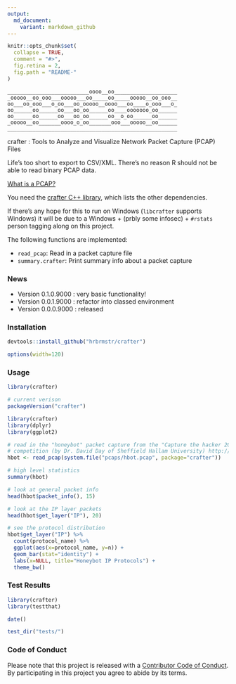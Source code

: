 ```yaml
---
output:
  md_document:
    variant: markdown_github
---
```


<!-- README.md is generated from README.Rmd. Please edit that file -->

```r
knitr::opts_chunk$set(
  collapse = TRUE,
  comment = "#>",
  fig.retina = 2,
  fig.path = "README-"
)
```

    __________________________oooo__oo____________________
    _ooooo__oo_ooo___ooooo___oo_____oo_____ooooo__oo_ooo__
    oo___oo_ooo___o_oo___oo_ooooo__oooo___oo____o_ooo___o_
    oo______oo______oo___oo_oo______oo____ooooooo_oo______
    oo______oo______oo___oo_oo______oo__o_oo______oo______
    _ooooo__oo_______oooo_o_oo_______ooo___ooooo__oo______
    ______________________________________________________
    
crafter : Tools to Analyze and Visualize Network Packet Capture (PCAP) Files

Life's too short to export to CSV/XML. There's no reason R should not be able to read binary PCAP data.

[What is a PCAP?](https://en.wikipedia.org/wiki/Pcap)

You need the [crafter C++ library](https://github.com/pellegre/libcrafter), which lists the other dependencies.

If there's any hope for this to run on Windows (`libcrafter` supports Windows) it will be due to a Windows + (prbly some infosec) + `#rstats` person tagging along on this project.

The following functions are implemented:

- `read_pcap`:	Read in a packet capture file
- `summary.crafter`:	Print summary info about a packet capture

### News

- Version 0.1.0.9000 : very basic functionality!
- Version 0.0.1.9000 : refactor into classed environment
- Version 0.0.0.9000 : released

### Installation

```r
devtools::install_github("hrbrmstr/crafter")
```

```r
options(width=120)
```

### Usage

```r
library(crafter)

# current verison
packageVersion("crafter")

library(crafter)
library(dplyr)
library(ggplot2)

# read in the "honeybot" packet capture from the "Capture the hacker 2013"
# competition (by Dr. David Day of Sheffield Hallam University) http://www.snaketrap.co.uk/
hbot <- read_pcap(system.file("pcaps/hbot.pcap", package="crafter"))

# high level statistics
summary(hbot)

# look at general packet info
head(hbot$packet_info(), 15)

# look at the IP layer packets
head(hbot$get_layer("IP"), 20)

# see the protocol distribution
hbot$get_layer("IP") %>% 
  count(protocol_name) %>% 
  ggplot(aes(x=protocol_name, y=n)) + 
  geom_bar(stat="identity") + 
  labs(x=NULL, title="Honeybot IP Protocols") + 
  theme_bw()

```

### Test Results

```r
library(crafter)
library(testthat)

date()

test_dir("tests/")
```

### Code of Conduct

Please note that this project is released with a [Contributor Code of Conduct](CONDUCT.md). 
By participating in this project you agree to abide by its terms.
